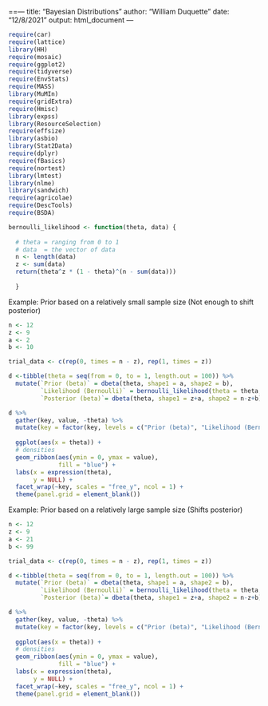==---
title: "Bayesian Distributions"
author: "William Duquette"
date: "12/8/2021"
output: html_document
---

```{r setup, include=FALSE}
require(car)
require(lattice)
library(HH)
require(mosaic)
require(ggplot2)
require(tidyverse)
require(EnvStats)
require(MASS)
library(MuMIn)
require(gridExtra)
require(Hmisc)
library(expss)
library(ResourceSelection)
require(effsize)
library(asbio)
library(Stat2Data)
require(dplyr)
require(fBasics)
require(nortest)
library(lmtest)
library(nlme)
library(sandwich)
require(agricolae)
require(DescTools)
require(BSDA)
```


```{r}
bernoulli_likelihood <- function(theta, data) {
  
  # theta = ranging from 0 to 1
  # data  = the vector of data
  n <- length(data)
  z <- sum(data)
  return(theta^z * (1 - theta)^(n - sum(data)))
  
  }
```


Example: Prior based on a relatively small sample size (Not enough to shift posterior)
```{r}
n <- 12
z <- 9
a <- 2
b <- 10

trial_data <- c(rep(0, times = n - z), rep(1, times = z))

d <-tibble(theta = seq(from = 0, to = 1, length.out = 100)) %>% 
  mutate(`Prior (beta)` = dbeta(theta, shape1 = a, shape2 = b),
         `Likelihood (Bernoulli)` = bernoulli_likelihood(theta = theta, data  = trial_data),
         `Posterior (beta)`= dbeta(theta, shape1 = z+a, shape2 = n-z+b))
```


```{r}
d %>% 
  gather(key, value, -theta) %>% 
  mutate(key = factor(key, levels = c("Prior (beta)", "Likelihood (Bernoulli)", "Posterior (beta)"))) %>% 
  
  ggplot(aes(x = theta)) +
  # densities
  geom_ribbon(aes(ymin = 0, ymax = value),
              fill = "blue") +
  labs(x = expression(theta),
       y = NULL) +
  facet_wrap(~key, scales = "free_y", ncol = 1) +
  theme(panel.grid = element_blank())
```


Example: Prior based on a relatively large sample size (Shifts posterior)
```{r}
n <- 12
z <- 9
a <- 21
b <- 99

trial_data <- c(rep(0, times = n - z), rep(1, times = z))

d <-tibble(theta = seq(from = 0, to = 1, length.out = 100)) %>% 
  mutate(`Prior (beta)` = dbeta(theta, shape1 = a, shape2 = b),
         `Likelihood (Bernoulli)` = bernoulli_likelihood(theta = theta, data  = trial_data),
         `Posterior (beta)`= dbeta(theta, shape1 = z+a, shape2 = n-z+b))
```


```{r}
d %>% 
  gather(key, value, -theta) %>% 
  mutate(key = factor(key, levels = c("Prior (beta)", "Likelihood (Bernoulli)", "Posterior (beta)"))) %>% 
  
  ggplot(aes(x = theta)) +
  # densities
  geom_ribbon(aes(ymin = 0, ymax = value),
              fill = "blue") +
  labs(x = expression(theta),
       y = NULL) +
  facet_wrap(~key, scales = "free_y", ncol = 1) +
  theme(panel.grid = element_blank())
```

